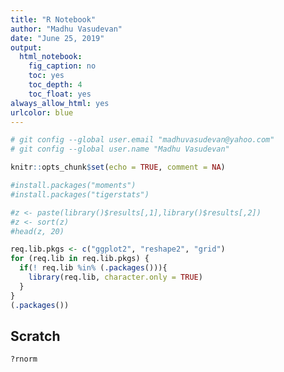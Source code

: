 ```yaml
---
title: "R Notebook"
author: "Madhu Vasudevan"
date: "June 25, 2019"
output:
  html_notebook:
    fig_caption: no
    toc: yes
    toc_depth: 4
    toc_float: yes
always_allow_html: yes
urlcolor: blue
---
```


```r
# git config --global user.email "madhuvasudevan@yahoo.com"
# git config --global user.name "Madhu Vasudevan"

knitr::opts_chunk$set(echo = TRUE, comment = NA)
```

```r
#install.packages("moments")
#install.packages("tigerstats")

#z <- paste(library()$results[,1],library()$results[,2])
#z <- sort(z)
#head(z, 20)

req.lib.pkgs <- c("ggplot2", "reshape2", "grid")
for (req.lib in req.lib.pkgs) {
  if(! req.lib %in% (.packages())){
    library(req.lib, character.only = TRUE)
  }
}  
(.packages())
```





## Scratch
```r
?rnorm
```

